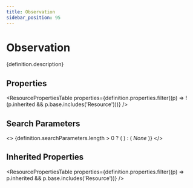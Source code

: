 ```yaml
---
title: Observation
sidebar_position: 95
---
```



# Observation

<p>{definition.description}</p>

## Properties

<ResourcePropertiesTable properties={definition.properties.filter((p) => !(p.inherited && p.base.includes('Resource')))} />

## Search Parameters

<>
  {definition.searchParameters.length > 0 ? (
    <SearchParamsTable searchParams={definition.searchParameters} />
  ) : (
    <em>None</em>
  )}
</>

## Inherited Properties

<ResourcePropertiesTable properties={definition.properties.filter((p) => p.inherited && p.base.includes('Resource'))} />


